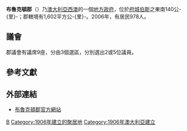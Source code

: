 {{Infobox Australian Place | type = lga
| name        =布魯克頓郡
| state       =wa
| region      =[[小麥帶區_(西澳)|小麥帶區]]
| area        =1601.6
| est         =1906年
| seat        =布魯克頓
| image    = Brookton LGA WA.png
| imagesize= 180
| caption  = 布魯克頓郡位置圖
| pop         =978
| pop_footnotes =（2006年人口調查）
| logo        =<!-- 檔案不存在 Brookton logo.png -->
| logosize    =100
| url         =http://www.brookton.wa.gov.au
| mayor       =Barry Coote
| fedgov      =皮爾斯
| stategov    =Wagin
}}

'''布魯克頓郡'''（{{lang-en|Shire of Brookton}}）乃[[澳大利亞|澳大利亞]][[西澳大利亞州|西澳]]的一個[[地方政府區域|地方政府]]，位於[[府城|府城]][[伯斯|伯斯]]之東南140公-{里}-；郡轄境有1,602平方公-{里}-。2006年，有居民978人。 

==議會==
郡議會有議席9座，分由3個選區，分別選出2或5位議員。

==參考文獻==
{{reflist}}

==外部連結==
* [http://www.brookton.wa.gov.au/ 布魯克頓郡官方網站] {{Wayback|url=http://www.brookton.wa.gov.au/ |date=20210310010352 }}

{{DEFAULTSORT:Shire of Brookton}}
[[Category:西澳大利亞州城市|B]]
[[Category:1906年建立的聚居地|Category:1906年建立的聚居地]]
[[Category:1906年澳大利亞建立|Category:1906年澳大利亞建立]]